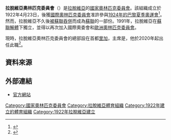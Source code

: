 {{Infobox National Olympic Committee
| title = 拉脫維亞奧林匹克委員會
| logo = 
| 國家或地區 = LAT
| 國家或地區編碼 = LAT
| 成立日期 = 1922年/1988年
| 加入國際奧委會 = 1923年/1991年
| 所屬成員 = [[歐洲奧林匹克委員會|歐洲奧林匹克委員會]]
| 總部 = 拉脫維亞[[里加|里加]]
| 會長 = {{link-en|佐爾日斯·蒂克莫斯|Žoržs Tikmers}}
| 秘書長 = {{link-en|卡爾利斯·萊吉尼克斯|Kārlis Lejnieks}}
| 網頁 = [http://www.olimpiade.lv 官方網頁]
}}
'''拉脫維亞奧林匹克委員會'''（{{lang|en|Latvian Olympic Committee}}）是[[拉脫維亞|拉脫維亞]]的[[國家奧林匹克委員會|國家奧林匹克委員會]]。該組織成立於1922年4月23日，後獲[[國際奧林匹克委員會|國際奧林匹克委員會]]准許參與[[1924年夏季奧林匹克運動會|1924年的巴黎夏季奧運會]]<ref>{{cite web|url=http://sporto.lv/raksts/gadsimts_olimpiskaja_kustiba|title=Gadsimts olimpiskajā kustībā|publisher=Sporto.lv|language=lv|accessdate=2 November 2011|archive-url=https://web.archive.org/web/20120502193124/http://www.sporto.lv/raksts/gadsimts_olimpiskaja_kustiba|archive-date=2012-05-02|dead-url=yes}}</ref>。然而，拉脫維亞不久後[[蘇聯佔領波羅的海國家|被蘇聯吞併]]而成為[[蘇聯|蘇聯]]的一部份。1991年，拉脫維亞在[[蘇聯解體|蘇聯解體]]下獨立，並得以再次加入國際奧委會和[[歐洲奧林匹克委員會|歐洲奧林匹克委員會]]。

現時，拉脫維亞奧林匹克委員會的總部設在首都[[里加|里加]]，主席是{{link-en|佐爾日斯·蒂克莫斯|Žoržs Tikmers}}，他於2020年起出任此職<ref>{{cite web |url=http://olimpiade.lv/lv/jaunumi/zinas/lok-generalas-asamblejas-parskata-velesanu-sesija-ieveleta-jauna-organizacijas-vadiba-un-izpildkomiteja-1925 |title=LOK Ģenerālās asamblejas pārskata - vēlēšanu sesijā ievēlēta jauna organizācijas vadība un Izpildkomiteja |language=lv |website=olimpiade.lv |date= |accessdate=2020-07-31 |archive-date=2021-09-03 |archive-url=https://web.archive.org/web/20210903090840/https://olimpiade.lv/lv/jaunumi/zinas/lok-generalas-asamblejas-parskata-velesanu-sesija-ieveleta-jauna-organizacijas-vadiba-un-izpildkomiteja-1925 |dead-url=no }}</ref>。

==資料來源==
{{Reflist}}

==外部連結==
*[http://www.olimpiade.lv 官方網站] {{Wayback|url=http://www.olimpiade.lv/ |date=20041207000557 }}

{{歐洲奧林匹克委員會}}
{{Authority control}}

[[Category:國家奧林匹克委員會|Category:國家奧林匹克委員會]]
[[Category:拉脫維亞體育組織|Category:拉脫維亞體育組織]]
[[Category:1922年建立的體育組織|Category:1922年建立的體育組織]]
[[Category:1922年拉脫維亞建立|Category:1922年拉脫維亞建立]]